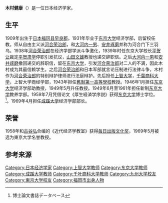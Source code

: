 '''木村健康'''（{{bd|1909年|2月26日|1973年|12月7日}}）是一位日本经济学家。

==生平==
1909年出生于[[日本|日本]][[福冈县|福冈县]][[早良郡|早良郡]]。1931年毕业于[[东京大学|东京大学]]经济学部，后留校任教。师从自由主义派[[河合荣治郎|河合荣治郎]]，和[[大河内一男|大河内一男]]、[[安井琢磨|安井琢磨]]并称为河合门下三羽乌。1938年[[河合荣治郎|河合荣治郎]]在经济学部学派斗争激化，1939年时任东京大学校长[[平贺让|平贺让]]裁定[[平贺肃学|平贺肃学]]停职引发抗议，[[山田文雄|山田文雄]]教授也递交辞职信。之后[[大河内一男|大河内一男]]和[[安井琢磨|安井琢磨]]撤回递交的辞职信，留在[[东京大学|东京大学]]，引发[[河合荣治郎|河合荣治郎]]对二人的不满，因此木村成为其最信赖学生。之后[[河合荣治郎|河合荣治郎]]和日本军部就言论压制进行法律斗争，木村作为[[河合荣治郎|河合荣治郎]]的特别辩护律师进行法庭辩护。先后担任[[上智大学|上智大学]]，[[千葉商科大学|千葉商科大学]]，上智大学商经学部，1943年担任[[舊制第一高等學校|舊制第一高等學校]]教授。1946年1月担任[[东京大学|东京大学]]经济学部助教授，1949年5月升任教授。1949年6月至1961年担任新制[[东京大学|东京大学]]教养学部。1959年7月凭借论文《厚生経済学序説》获得[[东京大学|东京大学]]博士学位。<ref>博士論文書誌データベース</ref>。1969年4月担任[[成蹊大学|成蹊大学]]经济学部部长。

==荣誉==
1958年和[[古谷弘|古谷弘]]合编的《近代经济学教室》获得[[毎日出版文化奖|毎日出版文化奖]]，1969年5月被选为東京大学名誉教授。

==参考来源==
{{reflist}}

{{DEFAULTSORT:Kimura Takeyasu }}
[[Category:日本经济学家|Category:日本经济学家]]
[[Category:上智大学教师|Category:上智大学教师]]
[[Category:东京大学教师|Category:东京大学教师]]
[[Category:成蹊大学教师|Category:成蹊大学教师]]
[[Category:千叶商科大学教师|Category:千叶商科大学教师]]
[[Category:九州大学校友|Category:九州大学校友]]
[[Category:東京大学校友|Category:東京大学校友]]
[[Category:福岡市出身人物|Category:福岡市出身人物]]